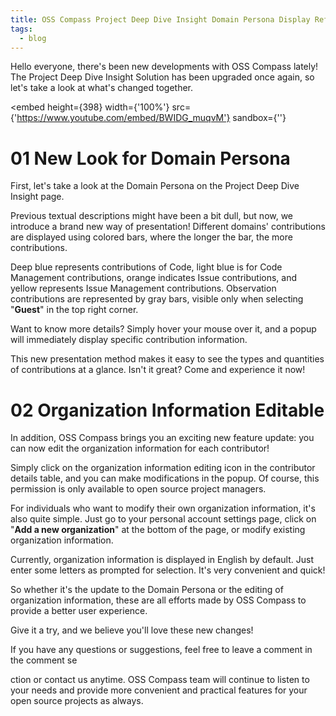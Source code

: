 ```yaml
---
title: OSS Compass Project Deep Dive Insight Domain Persona Display Refreshed! Organization Information Editable!
tags:
  - blog
---
```


<!--truncate-->

Hello everyone, there's been new developments with OSS Compass lately! The Project Deep Dive Insight Solution has been upgraded once again, so let's take a look at what's changed together.

<embed
  height={398}
  width={'100%'}
  src={'https://www.youtube.com/embed/BWIDG_muqvM'}
  sandbox={''}
></embed>

# **01 New Look for Domain Persona**

First, let's take a look at the Domain Persona on the Project Deep Dive Insight page.

Previous textual descriptions might have been a bit dull, but now, we introduce a brand new way of presentation! Different domains' contributions are displayed using colored bars, where the longer the bar, the more contributions.

Deep blue represents contributions of Code, light blue is for Code Management contributions, orange indicates Issue contributions, and yellow represents Issue Management contributions. Observation contributions are represented by gray bars, visible only when selecting "**Guest**" in the top right corner.

Want to know more details? Simply hover your mouse over it, and a popup will immediately display specific contribution information.

This new presentation method makes it easy to see the types and quantities of contributions at a glance. Isn't it great? Come and experience it now!

# **02 Organization Information Editable**

In addition, OSS Compass brings you an exciting new feature update: you can now edit the organization information for each contributor!

Simply click on the organization information editing icon in the contributor details table, and you can make modifications in the popup. Of course, this permission is only available to open source project managers.

For individuals who want to modify their own organization information, it's also quite simple. Just go to your personal account settings page, click on "**Add a new organization**" at the bottom of the page, or modify existing organization information.

Currently, organization information is displayed in English by default. Just enter some letters as prompted for selection. It's very convenient and quick!

So whether it's the update to the Domain Persona or the editing of organization information, these are all efforts made by OSS Compass to provide a better user experience.

Give it a try, and we believe you'll love these new changes!

If you have any questions or suggestions, feel free to leave a comment in the comment se

ction or contact us anytime. OSS Compass team will continue to listen to your needs and provide more convenient and practical features for your open source projects as always.
